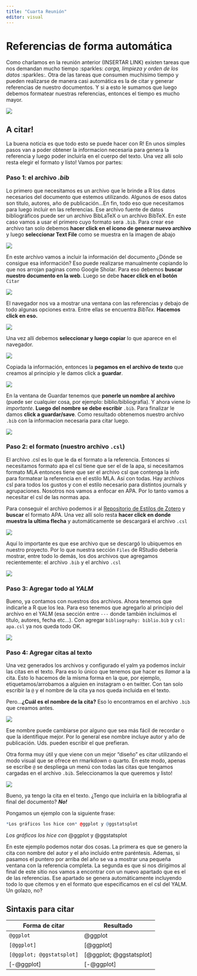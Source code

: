 ```yaml
---
title: "Cuarta Reunión"
editor: visual
---
```


# Referencias de forma automática

Como charlamos en la reunión anterior (INSERTAR LINK) existen tareas que nos demandan mucho tiempo :sparkles: *carga, limpieza y orden de los datos* :sparkles:. Otra de las tareas que consumen muchísimo tiempo y pueden realizarse de manera casi automática es la de citar y generar referencias de nuestro documentos. Y si a esto le sumamos que luego debemos formatear nuestras referencias, entonces el tiempo es mucho mayor.

![](/imgagenes/masterapa.jpg){fig-align="center"}

## A citar!

La buena noticia es que todo esto se puede hacer con R! En unos simples pasos van a poder obtener la informacion necesaria para genera la referencia y luego poder incluirla en el cuerpo del texto. Una vez alli solo resta elegir el formato y listo! Vamos por partes:

### Paso 1: el archivo *.bib*

Lo primero que necesitamos es un archivo que le brinde a R los datos necesarios del documento que estemos utilizando. Algunos de esos datos son titulo, autores, año de publicación...En fin, todo eso que necesitamos para luego incluir en las referencias. Ese archivo fuente de datos bibliográficos puede ser un archivo BibLaTeX o un archivo BibTeX. En este caso vamos a usar el primero cuyo formato sera `.bib`. Para crear ese archivo tan solo debemos **hacer click en el icono de generar nuevo archivo** y luego **seleccionar Text File** como se muestra en la imagen de abajo

![](/imgagenes/generar_archivotxt.png){fig-align="center"}

En este archivo vamos a incluir la información del documento ¿Dónde se consigue esa información? Eso puede realizarse manualmente copiando lo que nos arrojan paginas como Google Sholar. Para eso debemos **buscar nuestro documento en la web**. Luego se debe **hacer click en el botón** `Citar`

![](/imgagenes/cita_scholar.png){fig-align="center"}

El navegador nos va a mostrar una ventana con las referencias y debajo de todo algunas opciones extra. Entre ellas se encuentra *BibTex.* **Hacemos click en eso.**

![](/imgagenes/cita_scholar_bibtex.png){fig-align="center"}

Una vez allí debemos **seleccionar y luego copiar** lo que aparece en el navegador.

![](/imgagenes/copiar_cita_scholar_bibtex.png){fig-align="center"}

Copiada la información, entonces la **pegamos en el archivo de texto** que creamos al principio y le damos click a **guardar**.

![](/imgagenes/pegaryguardar_cita_scholar_bibtex.png){fig-align="center"}

En la ventana de Guardar tenemos que **ponerle un nombre al archivo** (puede ser cualquier cosa, por ejemplo: biblio/bibliografia). Y ahora viene *lo importante*. **Luego del nombre se debe escribir** `.bib`. Para finalizar le damos **click a guardar/save**. Como resultado obtenemos nuestro archivo `.bib` con la informacion necesaria para citar luego.

![](/imgagenes/guardarbib.png){fig-align="center"}

### Paso 2: el formato (nuestro archivo `.csl`)

El archivo .csl es lo que le da el formato a la referencia. Entonces si necesitamos formato apa el csl tiene que ser el de la apa, si necesitamos formato MLA entonces tiene que ser el archivo csl que contenga la info para formatear la referencia en el estilo MLA. Así con todas. Hay archivos csl para todos los gustos y con el estilo necesario para distintos journals y agrupaciones. Nosotros nos vamos a enfocar en APA. Por lo tanto vamos a necesitar el csl de las normas apa.

Para conseguir el archivo podemos ir al [Repositorio de Estilos de Zotero](https://www.zotero.org/styles) y **buscar** el formato APA. Una vez allí solo resta **hacer click en donde muestra la ultima flecha** y automáticamente se descargará el archivo `.csl`

![](/imgagenes/apacsl.png){fig-align="center"}

Aquí lo importante es que ese archivo que se descargó lo ubiquemos en nuestro proyecto. Por lo que nuestra sección `Files` de RStudio debería mostrar, entre todo lo demás, los dos archivos que agregamos recientemente: el archivo `.bib` y el archivo `.csl`

![](/imgagenes/nuevosarchivos.png){fig-align="center"}

### Paso 3: Agregar todo al *YALM*

Bueno, ya contamos con nuestros dos archivos. Ahora tenemos que indicarle a R que los lea. Para eso tenemos que agregarlo al principio del archivo en el YALM (esa sección entre `---` donde también incluimos el título, autores, fecha etc...). Con agregar `bibliography: biblio.bib` y `csl: apa.csl` ya nos queda todo OK.

![](/imgagenes/yalmmodificado.png){fig-align="center"}

### Paso 4: Agregar citas al texto

Una vez generados los archivos y configurado el yalm ya podemos incluir las citas en el texto. Para eso lo único que tenemos que hacer es *llamar* a la cita. Esto lo hacemos de la misma forma en la que, por ejemplo, etiquetamos/arrobamos a alguien en instagram o en twitter. Con tan solo escribir la `@` y el nombre de la cita ya nos queda incluida en el texto.

Pero...**¿Cuál es el nombre de la cita?** Eso lo encontramos en el archivo `.bib` que creamos antes.

![](/imgagenes/nombrecita.png){fig-align="center"}

Ese nombre puede cambiarse por alguno que sea más fácil de recordar o que la identifique mejor. Por lo general ese nombre incluye autor y año de publicación. Uds. pueden escribir el que prefieran.

Otra forma muy útil y que viene con un mejor "diseño" es citar utilizando el modo visual que se ofrece en rmarkdown o quarto. En este modo, apenas se escribe `@` se despliega un menú con todas las citas que tengamos cargadas en el archivo `.bib`. Seleccionamos la que queremos y listo!

![](/imgagenes/menubib.png){fig-align="center"}

Bueno, ya tengo la cita en el texto. ¿Tengo que incluirla en la bibliografia al final del documento? ***No!***

Pongamos un ejemplo con la siguiente frase:

```r

*Los gráficos los hice con* @ggplot y @ggstatsplot

```

*Los gráficos los hice con* @ggplot y @ggstatsplot

En este ejemplo podemos notar dos cosas. La primera es que se genero la cita con nombre del autor y el año incluido entre paréntesis. Ademas, si pasamos el puntero por arriba del año se va a mostrar una pequeña ventana con la referencia completa. La segunda es que si nos dirigimos al final de este sitio nos vamos a encontrar con un nuevo apartado que es el de las referencias. Ese apartado se genera automáticamente incluyendo todo lo que citemos y en el formato que especificamos en el csl del YALM. Un golazo, no?

::: {.callout-tip collapse="true"}
## Sintaxis para citar

| **Forma de citar**        | **Resultado**           |
|---------------------------|-------------------------|
| `@ggplot`                 | @ggplot                 |
| `[@ggplot]`               | [@ggplot]               |
| `[@ggplot; @ggstatsplot]` | [@ggplot; @ggstatsplot] |
| \[-\@ggplot\]             | [-@ggplot]              |
:::
